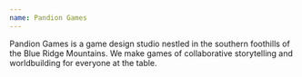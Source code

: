 ```yaml
---
name: Pandion Games
---
```


Pandion Games is a game design studio nestled in the southern foothills of the Blue Ridge Mountains. We make games of collaborative storytelling and worldbuilding for everyone at the table.
